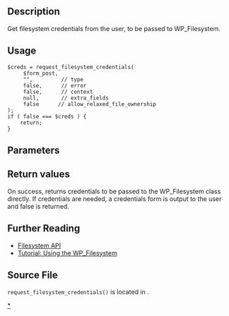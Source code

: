 ==Description==
Get filesystem credentials from the user, to be passed to WP_Filesystem.

==Usage==

<pre>
$creds = request_filesystem_credentials( 
	 $form_post,
	 "",         // type
	 false,      // error
	 false,      // context
	 null,       // extra_fields
	 false      // allow_relaxed_file_ownership
);
if ( false === $creds ) {
	return; 
}
</pre>

==Parameters==

{{Parameter|$form_post|string|The URL that the resulting form should be posted to. Most likely the URL should be created with wp_nonce_url().}}
{{Parameter|$type|string|The type of method to use for the WP_Filesystem. This is normally determined automatically, and so should remain a blank string. Useful for debugging only.|optional|blank string}}
{{Parameter|$error|boolean|false if no error was detected, true if there's an error in initializing the WP_Filesystem class.|optional|false}}
{{Parameter|$context|string/false|the directory path to test for filesystem methods in. Or false for the default case|optional|false}}
{{Parameter|$extra_fields|array of strings/null|An array of form field names to "pass-through" the credentials form. Information in the $_POST array will be used along with this array to build hidden inputs into the POST form, so that the data returns with credentials for later processing. Null if no extra fields are needed.|optional|false}}

== Return values ==

On success, returns credentials to be passed to the WP_Filesystem class directly. If credentials are needed, a credentials form is output to the user and false is returned.

== Further Reading ==

* [[Filesystem API]]
* [http://ottopress.com/2011/tutorial-using-the-wp_filesystem/ Tutorial: Using the WP_Filesystem]

== Source File ==
<tt>request_filesystem_credentials()</tt> is located in {{Trac|/wp-admin/includes/file.php}}.

[[Category:Functions|*]]